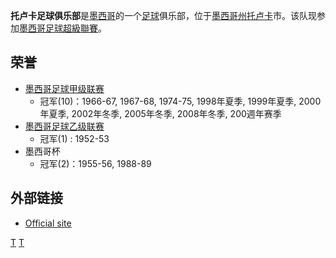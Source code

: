 {{Football club infobox
| clubname    = 托盧卡
| image       = [[File:Deportivo_Toluca_F_C.svg|180px]]
| fullname    = 托卢卡足球俱乐部<br> S.A. de C.V.
| nickname    = Los Choriceros;<br> Los Escarlatas;<br> Diablos Rojos<br>''(红魔)''
| founded     = February 12, 1917
| city        = [[墨西哥|墨西哥]]，[[墨西哥州|墨西哥州]]，[[托卢卡|托卢卡]]市
| ground      = [[Estadio_Nemesio_Díez|Nemesio Díez]]
| capacity    = 27,000
| owner       = Valentín Díez Morodo
| chairman    = Fernando Corona
| manager     = [[Jose_Manuel_de_la_Torre|Jose Manuel de la Torre]]
| league      = [[墨西哥足球超級聯賽|墨西哥足球超級聯賽]]
| season      = 2018秋
| position    = 常規：第 1 位<br> 季後：亞軍
| pattern_la1=_tol077|pattern_b1=_vneckwhite|pattern_ra1=_tol07
| leftarm1=FF0000|body1=FF0000|rightarm1=FF0000|shorts1=FF0000|socks1=FF0000
| pattern_la2=_tol0708|pattern_b2=_vneckred|pattern_ra2=_tol0708
| leftarm2=FFFFFF|body2=FFFFFF|rightarm2=FFFFFF|shorts2=FFFFFF|socks2=FFFFFF
}}
'''托卢卡足球俱乐部'''是[[墨西哥|墨西哥]]的一个[[足球|足球]]俱乐部，位于[[墨西哥州|墨西哥州]][[托卢卡|托卢卡]]市。该队现参加[[墨西哥足球超級聯賽|墨西哥足球超級聯賽]]。

== 荣誉 ==
* [[墨西哥足球甲级联赛|墨西哥足球甲级联赛]] 
** 冠军(10)：1966-67, 1967-68, 1974-75, 1998年夏季, 1999年夏季, 2000年夏季, 2002年冬季, 2005年冬季, 2008年冬季, 200週年赛季
* [[墨西哥足球乙级联赛|墨西哥足球乙级联赛]]
** 冠军(1) : 1952-53
* 墨西哥杯
** 冠军(2)：1955-56, 1988-89

== 外部链接 ==
* [https://web.archive.org/web/20050406013257/http://www.deportivotolucafc.com/ Official site]

[[Category:墨西哥足球俱乐部|T]]
[[Category:1917年建立的足球俱樂部|T]]